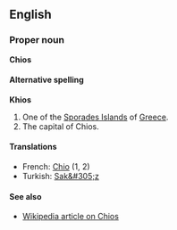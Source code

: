 ==English==
===Proper noun===
'''Chios'''

====Alternative spelling====
'''Khios'''

#One of the [[Sporades Islands]] of [[Greece]].
#The capital of Chios.

====Translations====
*French: [[Chio]] (1, 2)
*Turkish: [[Sak&#305;z]]

====See also====
*[[en:Khios|Wikipedia article on Chios]]